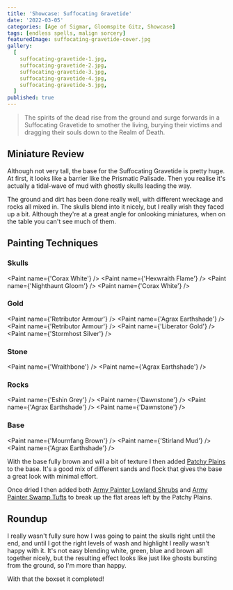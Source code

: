 ```yaml
---
title: 'Showcase: Suffocating Gravetide'
date: '2022-03-05'
categories: [Age of Sigmar, Gloomspite Gitz, Showcase]
tags: [endless spells, malign sorcery]
featuredImage: suffocating-gravetide-cover.jpg
gallery:
  [
    suffocating-gravetide-1.jpg,
    suffocating-gravetide-2.jpg,
    suffocating-gravetide-3.jpg,
    suffocating-gravetide-4.jpg,
    suffocating-gravetide-5.jpg,
  ]
published: true
---
```


> The spirits of the dead rise from the ground and surge forwards in a Suffocating Gravetide to smother the living,
> burying their victims and dragging their souls down to the Realm of Death.

## Miniature Review

Although not very tall, the base for the Suffocating Gravetide is pretty huge. At first, it looks like a barrier like
the Prismatic Palisade. Then you realise it's actually a tidal-wave of mud with ghostly skulls leading the way.

The ground and dirt has been done really well, with different wreckage and rocks all mixed in. The skulls blend into it
nicely, but I really wish they faced up a bit. Although they're at a great angle for onlooking miniatures, when on the
table you can't see much of them.

## Painting Techniques

### Skulls
<Paint name={'Corax White'} />
<Paint name={'Hexwraith Flame'} />
<Paint name={'Nighthaunt Gloom'} />
<Paint name={'Corax White'} />

### Gold
<Paint name={'Retributor Armour'} />
<Paint name={'Agrax Earthshade'} />
<Paint name={'Retributor Armour'} />
<Paint name={'Liberator Gold'} />
<Paint name={'Stormhost Silver'} />

### Stone
<Paint name={'Wraithbone'} />
<Paint name={'Agrax Earthshade'} />

### Rocks
<Paint name={'Eshin Grey'} />
<Paint name={'Dawnstone'} />
<Paint name={'Agrax Earthshade'} />
<Paint name={'Dawnstone'} />

### Base
<Paint name={'Mournfang Brown'} />
<Paint name={'Stirland Mud'} />
<Paint name={'Agrax Earthshade'} />

With the base fully brown and will a bit of texture I then added
[Patchy Plains](https://www.geekgamingscenics.com/collections/base-ready-range/products/lukes-aps-base-ready-patchy-plains)
to the base. It's a good mix of different sands and flock that gives the base a great look with minimal effort.

Once dried I then added both [Army Painter Lowland Shrubs](https://www.amazon.co.uk/gp/product/B086MBW9R9) and
[Army Painter Swamp Tufts](https://www.amazon.co.uk/gp/product/B07R8GZQYR) to break up the flat areas left by the
Patchy Plains.

## Roundup

I really wasn't fully sure how I was going to paint the skulls right until the end, and until I got the right levels of
wash and highlight I really wasn't happy with it. It's not easy blending white, green, blue and brown all together
nicely, but the resulting effect looks like just like ghosts bursting from the ground, so I'm more than happy.

With that the boxset it completed!